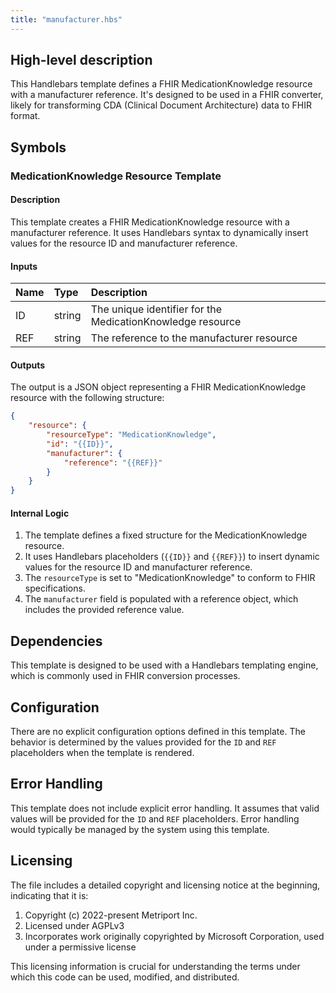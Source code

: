```yaml
---
title: "manufacturer.hbs"
---
```


## High-level description
This Handlebars template defines a FHIR MedicationKnowledge resource with a manufacturer reference. It's designed to be used in a FHIR converter, likely for transforming CDA (Clinical Document Architecture) data to FHIR format.

## Symbols

### MedicationKnowledge Resource Template
#### Description
This template creates a FHIR MedicationKnowledge resource with a manufacturer reference. It uses Handlebars syntax to dynamically insert values for the resource ID and manufacturer reference.

#### Inputs
| Name | Type | Description |
|:-----|:-----|:------------|
| ID | string | The unique identifier for the MedicationKnowledge resource |
| REF | string | The reference to the manufacturer resource |

#### Outputs
The output is a JSON object representing a FHIR MedicationKnowledge resource with the following structure:

```json
{
    "resource": {
        "resourceType": "MedicationKnowledge",
        "id": "{{ID}}",
        "manufacturer": {
            "reference": "{{REF}}"
        }
    }
}
```

#### Internal Logic
1. The template defines a fixed structure for the MedicationKnowledge resource.
2. It uses Handlebars placeholders (`{{ID}}` and `{{REF}}`) to insert dynamic values for the resource ID and manufacturer reference.
3. The `resourceType` is set to "MedicationKnowledge" to conform to FHIR specifications.
4. The `manufacturer` field is populated with a reference object, which includes the provided reference value.

## Dependencies
This template is designed to be used with a Handlebars templating engine, which is commonly used in FHIR conversion processes.

## Configuration
There are no explicit configuration options defined in this template. The behavior is determined by the values provided for the `ID` and `REF` placeholders when the template is rendered.

## Error Handling
This template does not include explicit error handling. It assumes that valid values will be provided for the `ID` and `REF` placeholders. Error handling would typically be managed by the system using this template.

## Licensing
The file includes a detailed copyright and licensing notice at the beginning, indicating that it is:
1. Copyright (c) 2022-present Metriport Inc.
2. Licensed under AGPLv3
3. Incorporates work originally copyrighted by Microsoft Corporation, used under a permissive license

This licensing information is crucial for understanding the terms under which this code can be used, modified, and distributed.
